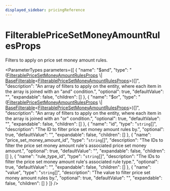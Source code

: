 ```yaml
---
displayed_sidebar: pricingReference
---
```



# FilterablePriceSetMoneyAmountRulesProps

Filters to apply on price set money amount rules.

<ParameterTypes parameters={[
  {
    "name": "$and",
    "type": "([FilterablePriceSetMoneyAmountRulesProps](pricing.FilterablePriceSetMoneyAmountRulesProps.mdx) \\| [BaseFilterable](pricing.BaseFilterable.mdx)&#60;[FilterablePriceSetMoneyAmountRulesProps](pricing.FilterablePriceSetMoneyAmountRulesProps.mdx)&#62;)[]",
    "description": "An array of filters to apply on the entity, where each item in the array is joined with an \"and\" condition.",
    "optional": true,
    "defaultValue": "",
    "expandable": false,
    "children": []
  },
  {
    "name": "$or",
    "type": "([FilterablePriceSetMoneyAmountRulesProps](pricing.FilterablePriceSetMoneyAmountRulesProps.mdx) \\| [BaseFilterable](pricing.BaseFilterable.mdx)&#60;[FilterablePriceSetMoneyAmountRulesProps](pricing.FilterablePriceSetMoneyAmountRulesProps.mdx)&#62;)[]",
    "description": "An array of filters to apply on the entity, where each item in the array is joined with an \"or\" condition.",
    "optional": true,
    "defaultValue": "",
    "expandable": false,
    "children": []
  },
  {
    "name": "id",
    "type": "`string`[]",
    "description": "The ID to filter price set money amount rules by.",
    "optional": true,
    "defaultValue": "",
    "expandable": false,
    "children": []
  },
  {
    "name": "price_set_money_amount_id",
    "type": "`string`[]",
    "description": "The IDs to filter the price set money amount rule's associated price set money amount.",
    "optional": true,
    "defaultValue": "",
    "expandable": false,
    "children": []
  },
  {
    "name": "rule_type_id",
    "type": "`string`[]",
    "description": "The IDs to filter the price set money amount rule's associated rule type.",
    "optional": true,
    "defaultValue": "",
    "expandable": false,
    "children": []
  },
  {
    "name": "value",
    "type": "`string`[]",
    "description": "The value to filter price set money amount rules by.",
    "optional": true,
    "defaultValue": "",
    "expandable": false,
    "children": []
  }
]} />

